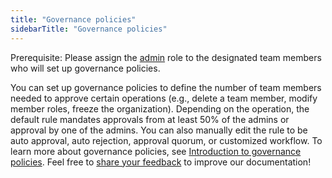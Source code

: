 ```yaml
---
title: "Governance policies"
sidebarTitle: "Governance policies"
---
```


<Note>Prerequisite: Please assign the [admin](/en/portal/organization/assign-roles-to-members) role to the designated team members who will set up governance policies.</Note>

You can set up governance policies to define the number of team members needed to approve certain operations (e.g., delete a team member, modify member roles, freeze the organization). Depending on the operation, the default rule mandates approvals from at least 50% of the admins or approval by one of the admins. You can also manually edit the rule to be auto approval, auto rejection, approval quorum, or customized workflow. To learn more about governance policies, see [Introduction to governance policies](/en/portal/organization/governance-intro).
<Tip>Feel free to [share your feedback](https://forms.zohopublic.com/cobo/form/DocumentFeedbackForm/formperma/QvLOhxJv1_JMsJ-1dleZ8Itb_7rzN-LtgvsDdxosoVI?referrername=manuals) to improve our documentation!</Tip>